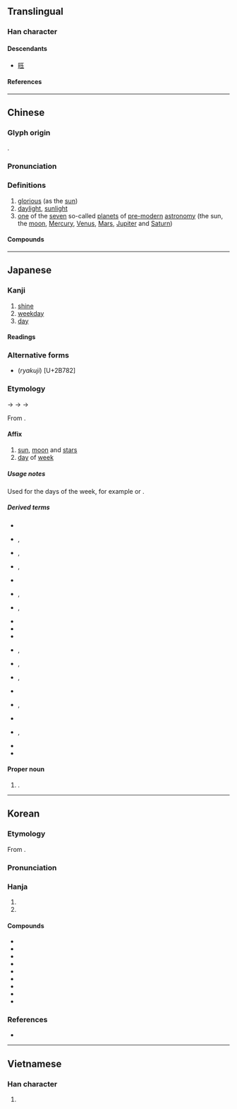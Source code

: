 {{also|燿|耀}}
{{character info}}
<!--{{stroke order|strokes=18}}-->
==Translingual==
{{stroke order|strokes=18|type=jbw}}

===Han character===
{{Han char|rn=72|rad=日|as=14|sn=18|four=67014|canj=ASMG|ids=⿰日翟}}

====Descendants====
* [[𫞂]]

====References====
{{Han ref|kx=0501.110|dkj=14227|dj=0871.200|hdz=21540.050|uh=66DC}}

----

==Chinese==
{{zh-forms|ss=𭀦}}

===Glyph origin===
{{Han etym}}
{{Han compound|日|t1=sun|翟|ls=psc|c1=s|c2=p}}.

===Pronunciation===
{{zh-pron
|m=yào
|c=jiu6
|mn=iāu
|mn-t=iao6
|mc=y
|oc=y
|cat=a,n
}}

===Definitions===
{{zh-hanzi}}

# [[glorious]] (as the [[sun]])
# [[daylight]], [[sunlight]]
# [[one]] of the [[seven]] so-called [[planet]]s of [[pre-]][[modern]] [[astronomy]] (the sun, the [[moon]], [[Mercury]], [[Venus]], [[Mars]], [[Jupiter]] and [[Saturn]])

====Compounds====
{{zh-der|七曜|九曜|乾曜|五曜|兩曜|吐曜|土曜|惡曜|日曜|日曜日|星曜|晞曜|普曜經|曜日|曜靈|月曜|月曜日|木曜|木曜日|水曜|水曜日|火曜|火曜日|炳曜|眩曜|金曜|震曜|黑曜岩}}

----

==Japanese==

===Kanji===
{{ja-kanji|rs=日18|grade=2}}

# [[shine]]
# [[weekday]]
# [[day]] {{gl|of the [[week]]}}

====Readings====
{{ja-readings
|goon=よう<えう<𛀁う
|kanon=よう<えう<𛀁う
|kun=ひか-る, かがや-く
|nanori=あき, あきら, かぐや, てらす, てる, ひかり
}}

===Alternative forms===
* (''ryakuji'') {{ja-l|𫞂}} [U+2B782]

===Etymology===
{{ja-kanjitab|よう|yomi=o}}
{{IPAchar|/jieu/}} → {{IPAchar|/jeu/}} → {{IPAchar|/jəː/}} → {{IPAchar|/joː/}}

From {{der|ja|ltc|sort=よう|-}} {{ltc-l|曜}}.

====Affix====
{{ja-pos|affix|よう|hhira=えう}}

# [[sun]], [[moon]] and [[star]]s
# [[day]] of [[week]]

=====Usage notes=====
Used for the days of the week, for example {{m|ja|日曜|tr=nichiyō}} or {{m|ja|日曜日|tr=nichiyōbi||[[Sunday]]}}.

=====Derived terms=====
{{der-top|Compounds}}
* {{ja-r|曜日|ようび|[[day]] of the [[week]]}}
* {{ja-r|曜変%天目|ようへん%-てんもく}}, {{ja-r|曜変|ようへん}}
* {{ja-r|月曜|げつよう}}, {{ja-r|月曜%日|げつよう%び|[[Monday]]}}
* {{ja-r|火曜|かよう}}, {{ja-r|火曜日|かようび|[[Tuesday]]}}
* {{ja-r|吉曜|きちよう|[[lucky]] day}}
* {{ja-r|金曜|きんよう}}, {{ja-r|金曜日|きんようび|[[Friday]]}}
* {{ja-r|九曜|くよう}}, {{ja-r|九曜星|くようせい}}
* {{ja-r|光曜|こうよう}}
* {{ja-r|黒曜石|こくようせき|[[obsidian]]}}
* {{ja-r|七曜|しちよう|[[seven]] days of the week}}
* {{ja-r|水曜|すいよう}}, {{ja-r|水曜%日|すいよう%び|[[Wednesday]]}}
* {{ja-r|宿%曜|^すく%よう}}, {{ja-r|宿%曜|^しゅく%よう}}
* {{ja-r|土曜|どよう}}, {{ja-r|土曜日|どようび|[[Saturday]]}}
* {{ja-r|何曜|なんよう|[[which]] day}}
* {{ja-r|日曜|にちよう}}, {{ja-r|日曜%日|にちよう%び|[[Sunday]]}}
* {{ja-r|八曜|はちよう}}
* {{ja-r|木曜|もくよう}}, {{ja-r|木曜%日|もくよう%び|[[Thursday]]}}
* {{ja-r|両曜|りょうよう}}
* {{ja-r|六曜|ろくよう|[[six]] [[calendar]] [[label]]s}}
{{der-bottom}}

====Proper noun====
{{ja-pos|proper|よう|hhira=えう}}

# {{given name|ja|female|sort=よう}}.

----

==Korean==

===Etymology===
From {{der|ko|ltc|-}} {{ltc-l|曜}}.

{{collapse|
* {{hanja-dongguk|요ᇢ〮|yów}}
* {{hanja-hunmong|요〯|yǒ|雜語#하01B}}
|Historical readings
|bg=#FFFFFF}}

===Pronunciation===
{{ko-hanja-pron|요}}

===Hanja===
{{ko-hanja-search}}
{{ko-hanja|빛나다|빛날|요}}

# {{hanja form of|요|[[shiny]]}}
# {{hanja form of|요|[[day]] of the [[week]] {{gl|in this case, usually used with {{ko-l|일|日}}}}}}

====Compounds====
{{der-top3|Compounds}}
* {{ko-l|요일|[[day]] of the [[week]]|曜日}}
* {{ko-l|월요일|[[Monday]]|月曜日}}
* {{ko-l|화요일|[[Tuesday]]|火曜日}}
* {{ko-l|수요일|[[Wednesday]]|水曜日}}
* {{ko-l|목요일|[[Thursday]]|木曜日}}
* {{ko-l|금요일|[[Friday]]|金曜日}}
* {{ko-l|토요일|[[Saturday]]|土曜日}}
* {{ko-l|일요일|[[Sunday]]|日曜日}}
* {{ko-l|흑요석|[[obsidian]]|黑曜石}}
{{der-bottom}}

===References===
* {{R:hanjadoc|4732}}

----

==Vietnamese==

===Han character===
{{vi-readings|rs=日14|reading=diệu}}

# {{rfdef|vi|sort=日14}}

{{cln|vi|Han tu}}